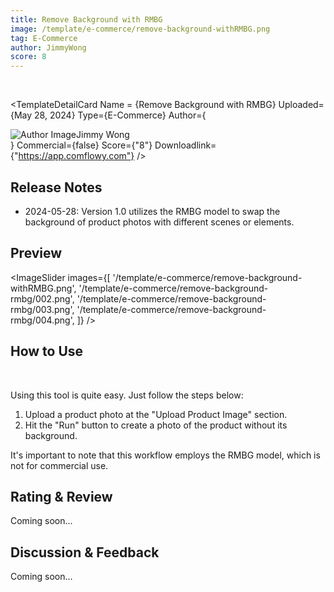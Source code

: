 ```yaml
---
title: Remove Background with RMBG
image: /template/e-commerce/remove-background-withRMBG.png
tag: E-Commerce
author: JimmyWong
score: 8
---
```



<br/>

<TemplateDetailCard 
  Name = {<span>Remove Background with RMBG</span>}
  Uploaded={<span>May 28, 2024</span>}
  Type={<span>E-Commerce</span>}
  Author={<div className="flex" ><img src="/author.jpg" alt="Author Image" className="mr-2 ml-1 size-5 rounded-full" /><span>Jimmy Wong</span></div>}
  Commercial={false}
  Score={"8"}
  Downloadlink={"https://app.comflowy.com"}
/>

## Release Notes

* 2024-05-28: Version 1.0 utilizes the RMBG model to swap the background of product photos with different scenes or elements.

## Preview

<ImageSlider images={[
  '/template/e-commerce/remove-background-withRMBG.png', 
  '/template/e-commerce/remove-background-rmbg/002.png', 
  '/template/e-commerce/remove-background-rmbg/003.png', 
  '/template/e-commerce/remove-background-rmbg/004.png', 
]} />

## How to Use

<br/>
<PhotoProvider>
  <PhotoView src="/template/e-commerce/remove-background-rmbg/001.jpeg">
    <img src="/template/e-commerce/remove-background-rmbg/001.jpeg" alt="" className='rounded-lg'/>
  </PhotoView>
</PhotoProvider>

Using this tool is quite easy. Just follow the steps below:
1. Upload a product photo at the "Upload Product Image" section.
2. Hit the "Run" button to create a photo of the product without its background.

It's important to note that this workflow employs the RMBG model, which is not for commercial use.

## Rating & Review

Coming soon...

## Discussion & Feedback

Coming soon...